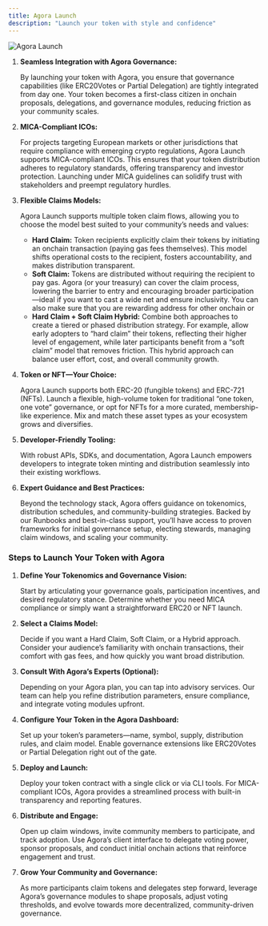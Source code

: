```yaml
---
title: Agora Launch
description: "Launch your token with style and confidence"
---
```


<img
  className="block dark:hidden"
  src="/images/agora-launch.png"
  alt="Agora Launch"
/>

1. **Seamless Integration with Agora Governance:**
    
    By launching your token with Agora, you ensure that governance capabilities (like ERC20Votes or Partial Delegation) are tightly integrated from day one. Your token becomes a first-class citizen in onchain proposals, delegations, and governance modules, reducing friction as your community scales.
    
2. **MICA-Compliant ICOs:**
    
    For projects targeting European markets or other jurisdictions that require compliance with emerging crypto regulations, Agora Launch supports MICA-compliant ICOs. This ensures that your token distribution adheres to regulatory standards, offering transparency and investor protection. Launching under MICA guidelines can solidify trust with stakeholders and preempt regulatory hurdles.
    
3. **Flexible Claims Models:**
    
    Agora Launch supports multiple token claim flows, allowing you to choose the model best suited to your community’s needs and values:
    
    - **Hard Claim:** Token recipients explicitly claim their tokens by initiating an onchain transaction (paying gas fees themselves). This model shifts operational costs to the recipient, fosters accountability, and makes distribution transparent.
    - **Soft Claim:** Tokens are distributed without requiring the recipient to pay gas. Agora (or your treasury) can cover the claim process, lowering the barrier to entry and encouraging broader participation—ideal if you want to cast a wide net and ensure inclusivity. You can also make sure that you are rewarding address for other onchain or
    - **Hard Claim + Soft Claim Hybrid:** Combine both approaches to create a tiered or phased distribution strategy. For example, allow early adopters to “hard claim” their tokens, reflecting their higher level of engagement, while later participants benefit from a “soft claim” model that removes friction. This hybrid approach can balance user effort, cost, and overall community growth.
4. **Token or NFT—Your Choice:**
    
    Agora Launch supports both ERC-20 (fungible tokens) and ERC-721 (NFTs). Launch a flexible, high-volume token for traditional “one token, one vote” governance, or opt for NFTs for a more curated, membership-like experience. Mix and match these asset types as your ecosystem grows and diversifies.
    
5. **Developer-Friendly Tooling:**
    
    With robust APIs, SDKs, and documentation, Agora Launch empowers developers to integrate token minting and distribution seamlessly into their existing workflows. 
    
6. **Expert Guidance and Best Practices:**
    
    Beyond the technology stack, Agora offers guidance on tokenomics, distribution schedules, and community-building strategies. Backed by our Runbooks and best-in-class support, you’ll have access to proven frameworks for initial governance setup, electing stewards, managing claim windows, and scaling your community.
    

### Steps to Launch Your Token with Agora

1. **Define Your Tokenomics and Governance Vision:**
    
    Start by articulating your governance goals, participation incentives, and desired regulatory stance. Determine whether you need MICA compliance or simply want a straightforward ERC20 or NFT launch.
    
2. **Select a Claims Model:**
    
    Decide if you want a Hard Claim, Soft Claim, or a Hybrid approach. Consider your audience’s familiarity with onchain transactions, their comfort with gas fees, and how quickly you want broad distribution.
    
3. **Consult With Agora’s Experts (Optional):**
    
    Depending on your Agora plan, you can tap into advisory services. Our team can help you refine distribution parameters, ensure compliance, and integrate voting modules upfront.
    
4. **Configure Your Token in the Agora Dashboard:**
    
    Set up your token’s parameters—name, symbol, supply, distribution rules, and claim model. Enable governance extensions like ERC20Votes or Partial Delegation right out of the gate.
    
5. **Deploy and Launch:**
    
    Deploy your token contract with a single click or via CLI tools. For MICA-compliant ICOs, Agora provides a streamlined process with built-in transparency and reporting features.
    
6. **Distribute and Engage:**
    
    Open up claim windows, invite community members to participate, and track adoption. Use Agora’s client interface to delegate voting power, sponsor proposals, and conduct initial onchain actions that reinforce engagement and trust.
    
7. **Grow Your Community and Governance:**
    
    As more participants claim tokens and delegates step forward, leverage Agora’s governance modules to shape proposals, adjust voting thresholds, and evolve towards more decentralized, community-driven governance.